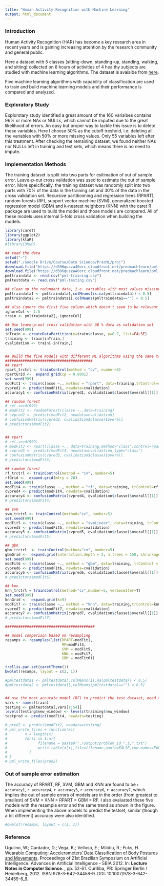 ```yaml
---
title: "Human Activity Recognition with Machine Learning"
output: html_document
---
```

### Introduction
Human Activity Recognition (HAR) has become a key research area in recent years and is gaining increasing attention by the research community and general public. 

Here a dataset with 5 classes (sitting-down, standing-up, standing, walking, and sitting) collected on 8 hours of activities of 4 healthy subjects are studied with machine learning algorithms. The dataset is avaialbe from [here](http://groupware.les.inf.puc-rio.br/static/har/dataset-har-PUC-Rio-ugulino.zip).

Five machine learning algorithms with capability of classification are used to train and build machine learning models and their performance is compared and analyzed.

### Exploratory Study
Explorotary study identified a great amount of the 160 varialbes contains 96% or more NAs or NULLs, which cannot be imputed due to the great likelihood of errors. An easy but proper way to tackle this issue is to delete these variables. Here I choose 50% as the cutoff treshold, i.e. deleting all the variables with 50% or more missing values. Only 55 variables left after this treatment. After checking the remaining dataset, we found neither NAs nor NULLs left in training and test sets, which means there is no need to impute.

### Implementation Methods
The training dataset is split into two parts for esitimation of out of sample error. Leave-p-out cross validation was used to estimate the out of sample error. More speicifically, the training dataset was randomly split into two parts with 70% of the data in the training set and 30% of the data in the cross validation set.
Recursive partitionning and regression trees (RPART), random forests (RF), support vector machine (SVM), generalized boosted regression model (GBM) and k-nearest neighbors (KNN) with the caret R package are used to build the model and those models are compared. All of these models uses internal 5-fold cross validation when building the models.


```r
library(caret)
library(ggplot2)
library(klaR)
#library(DMwR)

## read the data
setwd("~")
setwd("./Google Drive/Course/Data Science/PracML/proj")
download.file("https://d396qusza40orc.cloudfront.net/predmachlearn/pml-training.csv",destfile="pml-training.csv",method="curl")
download.file("https://d396qusza40orc.cloudfront.net/predmachlearn/pml-testing.csv",destfile="pml-testing.csv",method="curl")
pmltraindata <- read.csv("pml-training.csv")
pmltestdata <- read.csv("pml-testing.csv")

## clean up the redundant data, i.e. variables with most values missing
pmltraindata1 <- pmltraindata[,colMeans(is.na(pmltraindata)) < 0.5]
pmltraindata2 <- pmltraindata1[,colMeans(pmltraindata1=="") < 0.5]

## also ignore the first five column which doesn't seem to be relevant to the modeling
ignoreCol <- 1:5
train <- pmltraindata2[,-ignoreCol]

## Use leave-p-out cross validation with 30 % data as validation set
set.seed(999)
inTrain <- createDataPartition(y=train$classe, p=0.7, list=FALSE)
training <- train[inTrain,]
cvalidation <- train[-inTrain,]


## Build the five models with different ML algorithms using the same training set and measure the out-of-sample errors using the validation set
########################################
## rpart
rpart_trctrl <- trainControl(method = "cv", number=5)
rpartGrid <-  expand.grid(cp = 0.0001)
set.seed(999)
modFit1 <- train(classe ~., method = "rpart", data=training,trControl=rpart_trctrl,tuneGrid=rpartGrid)
cvpred1 <- predict(modFit1, newdata=cvalidation)
accuracy1 <- confusionMatrix(cvpred1, cvalidation$classe)$overall[[1]]

## random forest
# set.seed(999)
# modFit2 <- randomForest(classe ~.,data=training)
# cvpred2 <- predict(modFit2, newdata=cvalidation)
# confusionMatrix(cvpred2, cvalidation$classe)$overall
# predictors(modFit2)


## rpart
# set.seed(999)
# modFit3 <- rpart(classe ~., data=training,method="class",control=rpart.control (minsplit=5, cp=0.0001, xval=1))
# cvpred3 <- predict(modFit3, newdata=cvalidation,type="class")
# confusionMatrix(cvpred3, cvalidation$classe)$overall
# predictors(modFit3)

## ramdom forest
rf_trctrl <- trainControl(method = "cv", number=5)
rfGrid <-  expand.grid(mtry = 28)
set.seed(999)
modFit4 <- train(classe ~., method = "rf", data=training, trControl=rf_trctrl,tuneGrid=rfGrid)
cvpred4 <- predict(modFit4, newdata=cvalidation)
accuracy4 <- confusionMatrix(cvpred4, cvalidation$classe)$overall[[1]]
# predictors(modFit4)

## svm
svm_trctrl <- trainControl(method="cv", number=5)
set.seed(999)
modFit5 <- train(classe ~., method = "svmLinear", data=training, trControl=svm_trctrl)
cvpred5 <- predict(modFit5, newdata=cvalidation)
accuracy5 <- confusionMatrix(cvpred5, cvalidation$classe)$overall[[1]]
# predictors(modFit5)

## gbm
gbm_trctrl  <- trainControl(method="cv", number=5)
gbmGrid <-  expand.grid(interaction.depth = 3, n.trees = 150, shrinkage = .1,n.minobsinnode=10)
set.seed(999)
modFit6 <- train(classe ~., method = "gbm", data=training, trControl = gbm_trctrl, distribution="multinomial", tuneGrid=gbmGrid, verbose=FALSE)
cvpred6 <- predict(modFit6, newdata=cvalidation)
accuracy6 <- confusionMatrix(cvpred6, cvalidation$classe)$overall[[1]]
# predictors(modFit6)

## knn
knn_trctrl = trainControl(method="cv",number=5, verboseIter=T)
set.seed(999)
knnGrid <-  expand.grid(k=5)
modFit7 <- train(classe ~., method = "knn", data=training,trControl=knn_trctrl,tuneGrid=knnGrid)
cvpred7 <- predict(modFit7, newdata=cvalidation)
accuracy7 <- confusionMatrix(cvpred7, cvalidation$classe)$overall[[1]]
# predictors(modFit7)

#########################################

## model comparison based on resampling
resamps <- resamples(list(RPART=modFit1,
                          RF=modFit4,
                          SVM = modFit5,
                          KNN = modFit7,
                          GBM = modFit6))

trellis.par.set(caretTheme())
bwplot(resamps, layout = c(2, 1))

#pmltestdata1 <- pmltestdata[,colMeans(is.na(pmltestdata)) < 0.5]
#pmltestdata2 <- pmltestdata1[,colMeans(pmltestdata1=="") < 0.5]


## use the most accurate model (RF) to predict the test dataset, need to make sure to use the same variables
vars <- names(train)
testing <- pmltestdata[,vars[1:54]]
levels(testing$new_window) <- levels(training$new_window)
testpred <- predict(modFit4, newdata=testing)

# pred2 <- predict(modFit2, newdata=testing)
# pml_write_files = function(x){
#        n = length(x)
#        for(i in 1:n){
#              filename = paste0("./output/problem_id_",i,".txt")
#              write.table(x[i],file=filename,quote=FALSE,row.names=FALSE,col.names=FALSE)
#          }
# }
# pml_write_files(pred2)

```

### Out of sample error estimation
The accuracy of RPART, RF, SVM, GBM and KNN are found to be `r accuracy1`, `r accuracy4`, `r accuracy5`, `r accuracy6`, `r accuracy7`, which implies the out of sample errors of models are in the order (from greatest to smallest) of SVM > KNN > RPART > GBM > RF. I also evaluated these five models with the resample error and the same trend as shown in the figure.
When implementing the above models to predict the testset, similar (though a bit different) accuracy were also identified.

```r
#bwplot(resamps, layout = c(2, 1))
```


### Reference
Ugulino, W.; Cardador, D.; Vega, K.; Velloso, E.; Milidiu, R.; Fuks, H. [Wearable Computing: Accelerometers' Data Classification of Body Postures and Movements](http://groupware.les.inf.puc-rio.br/work.jsf?p1=10335). Proceedings of 21st Brazilian Symposium on Artificial Intelligence. Advances in Artificial Intelligence - SBIA 2012. In: **Lecture Notes in Computer Science**. , pp. 52-61. Curitiba, PR: Springer Berlin / Heidelberg, 2012. ISBN 978-3-642-34458-9. DOI: 10.1007/978-3-642-34459-6_6.
